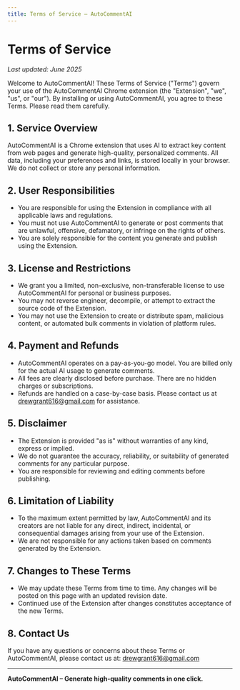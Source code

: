 ```yaml
---
title: Terms of Service – AutoCommentAI
---
```


# Terms of Service

_Last updated: June 2025_

Welcome to AutoCommentAI! These Terms of Service ("Terms") govern your use of the AutoCommentAI Chrome extension (the "Extension", "we", "us", or "our"). By installing or using AutoCommentAI, you agree to these Terms. Please read them carefully.

## 1. Service Overview

AutoCommentAI is a Chrome extension that uses AI to extract key content from web pages and generate high-quality, personalized comments. All data, including your preferences and links, is stored locally in your browser. We do not collect or store any personal information.

## 2. User Responsibilities

- You are responsible for using the Extension in compliance with all applicable laws and regulations.
- You must not use AutoCommentAI to generate or post comments that are unlawful, offensive, defamatory, or infringe on the rights of others.
- You are solely responsible for the content you generate and publish using the Extension.

## 3. License and Restrictions

- We grant you a limited, non-exclusive, non-transferable license to use AutoCommentAI for personal or business purposes.
- You may not reverse engineer, decompile, or attempt to extract the source code of the Extension.
- You may not use the Extension to create or distribute spam, malicious content, or automated bulk comments in violation of platform rules.

## 4. Payment and Refunds

- AutoCommentAI operates on a pay-as-you-go model. You are billed only for the actual AI usage to generate comments.
- All fees are clearly disclosed before purchase. There are no hidden charges or subscriptions.
- Refunds are handled on a case-by-case basis. Please contact us at [drewgrant616@gmail.com](mailto:drewgrant616@gmail.com) for assistance.

## 5. Disclaimer

- The Extension is provided "as is" without warranties of any kind, express or implied.
- We do not guarantee the accuracy, reliability, or suitability of generated comments for any particular purpose.
- You are responsible for reviewing and editing comments before publishing.

## 6. Limitation of Liability

- To the maximum extent permitted by law, AutoCommentAI and its creators are not liable for any direct, indirect, incidental, or consequential damages arising from your use of the Extension.
- We are not responsible for any actions taken based on comments generated by the Extension.

## 7. Changes to These Terms

- We may update these Terms from time to time. Any changes will be posted on this page with an updated revision date.
- Continued use of the Extension after changes constitutes acceptance of the new Terms.

## 8. Contact Us

If you have any questions or concerns about these Terms or AutoCommentAI, please contact us at: [drewgrant616@gmail.com](mailto:drewgrant616@gmail.com)

---

**AutoCommentAI – Generate high-quality comments in one click.**
